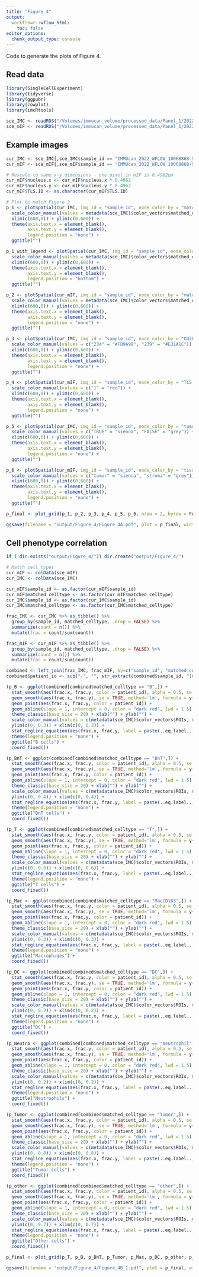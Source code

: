 ```yaml
---
title: "Figure 4"
output:
  workflowr::wflow_html:
    toc: false
editor_options:
  chunk_output_type: console
---
```


Code to generate the plots of Figure 4.

## Read data

```r
library(SingleCellExperiment)
library(tidyverse)
library(ggpubr)
library(cowplot)
library(imcRtools)

sce_IMC <- readRDS("/Volumes/immucan_volume/processed_data/Panel_1/2022_WORKFLOW/IMC/Rout/sce.rds")
sce_mIF <- readRDS("/Volumes/immucan_volume/processed_data/Panel_1/2022_WORKFLOW/mIF/Rout/sce_ROIs.rds")
```

## Example images

```r
cur_IMC <- sce_IMC[,sce_IMC$sample_id == "IMMUcan_2022_WFLOW_10068868-SPECT-VAR-TIS-01-IMC-01_008"]
cur_mIF <- sce_mIF[,sce_mIF$sample_id == "IMMUcan_2022_WFLOW_10068868-SPECT-VAR-TIS-01-IMC-01_008"]

# Rescale to same x-y dimensions - one pixel in mIF is 0.4962µm
cur_mIF$nucleus.x <- cur_mIF$nucleus.x * 0.4962
cur_mIF$nucleus.y <- cur_mIF$nucleus.y * 0.4962
cur_mIF$TLS.ID <- as.character(cur_mIF$TLS.ID)

# Plot to match Figure 3
p_1 <- plotSpatial(cur_IMC, img_id = "sample_id", node_color_by = "matched_celltype") + 
  scale_color_manual(values = metadata(sce_IMC)$color_vectors$matched_celltype) + 
  xlim(c(600,0)) + ylim(c(0,600)) +
  theme(axis.text.x = element_blank(),
        axis.text.y = element_blank(),
        legend.position = "none") +
  ggtitle("")

p_1_with_legend <- plotSpatial(cur_IMC, img_id = "sample_id", node_color_by = "matched_celltype") + 
  scale_color_manual(values = metadata(sce_IMC)$color_vectors$matched_celltype) + 
  xlim(c(600,0)) + ylim(c(0,600)) +
  theme(axis.text.x = element_blank(),
        axis.text.y = element_blank(),
        legend.position = "bottom") +
  ggtitle("")

p_2 <- plotSpatial(cur_mIF, img_id = "sample_id", node_color_by = "matched_celltype", coords = c("nucleus.x", "nucleus.y")) + 
  scale_color_manual(values = metadata(sce_IMC)$color_vectors$matched_celltype) + 
  xlim(c(600,0)) + ylim(c(0,600)) +
  theme(axis.text.x = element_blank(),
        axis.text.y = element_blank(),
        legend.position = "none") +
  ggtitle("")

p_3 <- plotSpatial(cur_IMC, img_id = "sample_id", node_color_by = "CD20_patches") + 
  scale_color_manual(values = c("234" = "#FB9A99", "239" = "#E31A1C")) +
  xlim(c(600,0)) + ylim(c(0,600)) +
  theme(axis.text.x = element_blank(),
        axis.text.y = element_blank(),
        legend.position = "none") +
  ggtitle("")

p_4 <- plotSpatial(cur_mIF, img_id = "sample_id", node_color_by = "TLS.ID", coords = c("nucleus.x", "nucleus.y")) + 
  scale_color_manual(values = c("1" = "red")) +
  xlim(c(600,0)) + ylim(c(0,600)) +
  theme(axis.text.x = element_blank(),
        axis.text.y = element_blank(),
        legend.position = "none") +
  ggtitle("")

p_5 <- plotSpatial(cur_IMC, img_id = "sample_id", node_color_by = "tumor_patches") + 
  scale_color_manual(values = c("TRUE" = "sienna", "FALSE" = "grey")) + 
  xlim(c(600,0)) + ylim(c(0,600)) +
  theme(axis.text.x = element_blank(),
        axis.text.y = element_blank(),
        legend.position = "none") +
  ggtitle("")

p_6 <- plotSpatial(cur_mIF, img_id = "sample_id", node_color_by = "tissue.type", coords = c("nucleus.x", "nucleus.y")) + 
  scale_color_manual(values = c("tumor" = "sienna", "stroma" = "grey")) + 
  xlim(c(600,0)) + ylim(c(0,600)) +
  theme(axis.text.x = element_blank(),
        axis.text.y = element_blank(),
        legend.position = "none") +
  ggtitle("")

p_final <- plot_grid(p_1, p_2, p_3, p_4, p_5, p_6, nrow = 2, byrow = FALSE) 

ggsave(filename = "output/Figure_4/Figure_4A.pdf", plot = p_final, width = 15, height = 10)
```

## Cell phenotype correlation

```r
if (!dir.exists("output/Figure_4/")) dir.create("output/Figure_4/")

# Match cell types
cur_mIF <- colData(sce_mIF)
cur_IMC <- colData(sce_IMC)

cur_mIF$sample_id <- as.factor(cur_mIF$sample_id)
cur_mIF$matched_celltype <- as.factor(cur_mIF$matched_celltype)
cur_IMC$sample_id <- as.factor(cur_IMC$sample_id)
cur_IMC$matched_celltype <- as.factor(cur_IMC$matched_celltype)

frac_IMC <- cur_IMC %>% as_tibble() %>%
  group_by(sample_id, matched_celltype, .drop = FALSE) %>%
  summarize(count = n()) %>%
  mutate(frac = count/sum(count))

frac_mIF <- cur_mIF %>% as_tibble() %>%
  group_by(sample_id, matched_celltype, .drop = FALSE) %>%
  summarize(count = n()) %>%
  mutate(frac = count/sum(count))

combined <- left_join(frac_IMC, frac_mIF, by=c("sample_id", "matched_celltype"))
combined$patient_id <- sub("-", "", str_extract(combined$sample_id, "[0-9]{8}-"))

(p_B <- ggplot(combined[combined$matched_celltype == "B",]) +
  stat_smooth(aes(frac.x, frac.y, color = patient_id), alpha = 0.5, se = FALSE, method='lm', formula = y~x, fullrange=FALSE, geom = "line") + 
  geom_smooth(aes(frac.x, frac.y), se = TRUE, method='lm', formula = y~x, fullrange=TRUE) + 
  geom_point(aes(frac.x, frac.y, color = patient_id)) + 
  geom_abline(slope = 1, intercept = 0, color = "dark red", lwd = 1.5) +
  theme_classic(base_size = 20) + xlab("") + ylab("") + 
  scale_color_manual(values = c(metadata(sce_IMC)$color_vectors$ROIs, metadata(sce_IMC)$color_vectors$patient_id)) +
  ylim(c(0, 0.3)) + xlim(c(0, 0.3)) +
  stat_regline_equation(aes(frac.x, frac.y, label = paste(..eq.label.., ..rr.label.., sep = "~~~~")), size = 5) +
  theme(legend.position = "none") +
  ggtitle("B cells") +
  coord_fixed())

(p_BnT <- ggplot(combined[combined$matched_celltype == "BnT",]) +
  stat_smooth(aes(frac.x, frac.y, color = patient_id), alpha = 0.5, se = FALSE, method='lm', formula = y~x, fullrange=FALSE, geom = "line") + 
  geom_smooth(aes(frac.x, frac.y), se = TRUE, method='lm', formula = y~x, fullrange=TRUE) + 
  geom_point(aes(frac.x, frac.y, color = patient_id)) + 
  geom_abline(slope = 1, intercept = 0, color = "dark red", lwd = 1.5) +
  theme_classic(base_size = 20) + xlab("") + ylab("") + 
  scale_color_manual(values = c(metadata(sce_IMC)$color_vectors$ROIs, metadata(sce_IMC)$color_vectors$patient_id)) +
  ylim(c(0, 0.4)) + xlim(c(0, 0.4)) +
  stat_regline_equation(aes(frac.x, frac.y, label = paste(..eq.label.., ..rr.label.., sep = "~~~~")), size = 5) +
  theme(legend.position = "none") +
  ggtitle("BnT cells") +
  coord_fixed())

(p_T <- ggplot(combined[combined$matched_celltype == "T",]) +
  stat_smooth(aes(frac.x, frac.y, color = patient_id), alpha = 0.5, se = FALSE, method='lm', formula = y~x, fullrange=FALSE, geom = "line") + 
  geom_smooth(aes(frac.x, frac.y), se = TRUE, method='lm', formula = y~x, fullrange=TRUE) + 
  geom_point(aes(frac.x, frac.y, color = patient_id)) + 
  geom_abline(slope = 1, intercept = 0, color = "dark red", lwd = 1.5) +
  theme_classic(base_size = 20) + xlab("") + ylab("") + 
  scale_color_manual(values = c(metadata(sce_IMC)$color_vectors$ROIs, metadata(sce_IMC)$color_vectors$patient_id)) +
  ylim(c(0, 0.6)) + xlim(c(0, 0.6)) +
  stat_regline_equation(aes(frac.x, frac.y, label = paste(..eq.label.., ..rr.label.., sep = "~~~~")), size = 5) +
  theme(legend.position = "none") +
  ggtitle("T cells") +
  coord_fixed())

(p_Mac <- ggplot(combined[combined$matched_celltype == "MacCD163",]) +
  stat_smooth(aes(frac.x, frac.y, color = patient_id), alpha = 0.5, se = FALSE, method='lm', formula = y~x, fullrange=FALSE, geom = "line") + 
  geom_smooth(aes(frac.x, frac.y), se = TRUE, method='lm', formula = y~x, fullrange=TRUE) + 
  geom_point(aes(frac.x, frac.y, color = patient_id)) + 
  geom_abline(slope = 1, intercept = 0, color = "dark red", lwd = 1.5) +
  theme_classic(base_size = 20) + xlab("") + ylab("") + 
  scale_color_manual(values = c(metadata(sce_IMC)$color_vectors$ROIs, metadata(sce_IMC)$color_vectors$patient_id)) +
  ylim(c(0, 0.3)) + xlim(c(0, 0.3)) +
  stat_regline_equation(aes(frac.x, frac.y, label = paste(..eq.label.., ..rr.label.., sep = "~~~~")), size = 5) +
  theme(legend.position = "none") +
  ggtitle("Macrophages") +
  coord_fixed())

(p_DC <- ggplot(combined[combined$matched_celltype == "DC",]) +
  stat_smooth(aes(frac.x, frac.y, color = patient_id), alpha = 0.5, se = FALSE, method='lm', formula = y~x, fullrange=FALSE, geom = "line") + 
  geom_smooth(aes(frac.x, frac.y), se = TRUE, method='lm', formula = y~x, fullrange=TRUE) + 
  geom_point(aes(frac.x, frac.y, color = patient_id)) + 
  geom_abline(slope = 1, intercept = 0, color = "dark red", lwd = 1.5) +
  theme_classic(base_size = 20) + xlab("") + ylab("") + 
  scale_color_manual(values = c(metadata(sce_IMC)$color_vectors$ROIs, metadata(sce_IMC)$color_vectors$patient_id)) +
  ylim(c(0, 0.2)) + xlim(c(0, 0.2)) +
  stat_regline_equation(aes(frac.x, frac.y, label = paste(..eq.label.., ..rr.label.., sep = "~~~~")), size = 5) +
  theme(legend.position = "none") +
  ggtitle("DC") +
  coord_fixed())

(p_Neutro <- ggplot(combined[combined$matched_celltype == "Neutrophil",]) +
  stat_smooth(aes(frac.x, frac.y, color = patient_id), alpha = 0.5, se = FALSE, method='lm', formula = y~x, fullrange=FALSE, geom = "line") + 
  geom_smooth(aes(frac.x, frac.y), se = TRUE, method='lm', formula = y~x, fullrange=TRUE) + 
  geom_point(aes(frac.x, frac.y, color = patient_id)) + 
  geom_abline(slope = 1, intercept = 0, color = "dark red", lwd = 1.5) +
  theme_classic(base_size = 20) + xlab("") + ylab("") + 
  scale_color_manual(values = c(metadata(sce_IMC)$color_vectors$ROIs, metadata(sce_IMC)$color_vectors$patient_id)) +
  ylim(c(0, 0.2)) + xlim(c(0, 0.2)) +
  stat_regline_equation(aes(frac.x, frac.y, label = paste(..eq.label.., ..rr.label.., sep = "~~~~")), size = 5) +
  theme(legend.position = "none") +
  ggtitle("Neutrophils") +
  coord_fixed())

(p_Tumor <- ggplot(combined[combined$matched_celltype == "Tumor",]) +
  stat_smooth(aes(frac.x, frac.y, color = patient_id), alpha = 0.5, se = FALSE, method='lm', formula = y~x, fullrange=FALSE, geom = "line") + 
  geom_smooth(aes(frac.x, frac.y), se = TRUE, method='lm', formula = y~x, fullrange=TRUE) + 
  geom_point(aes(frac.x, frac.y, color = patient_id)) + 
  geom_abline(slope = 1, intercept = 0, color = "dark red", lwd = 1.5) +
  theme_classic(base_size = 20) + xlab("") + ylab("") + 
  scale_color_manual(values = c(metadata(sce_IMC)$color_vectors$ROIs, metadata(sce_IMC)$color_vectors$patient_id)) +
  ylim(c(0, 0.8)) + xlim(c(0, 0.8)) +
  stat_regline_equation(aes(frac.x, frac.y, label = paste(..eq.label.., ..rr.label.., sep = "~~~~")), size = 5) +
  theme(legend.position = "none") +
  ggtitle("Tumor cells") +
  coord_fixed())

(p_other <- ggplot(combined[combined$matched_celltype == "other",]) +
  stat_smooth(aes(frac.x, frac.y, color = patient_id), alpha = 0.5, se = FALSE, method='lm', formula = y~x, fullrange=FALSE, geom = "line") + 
  geom_smooth(aes(frac.x, frac.y), se = TRUE, method='lm', formula = y~x, fullrange=TRUE) + 
  geom_point(aes(frac.x, frac.y, color = patient_id)) + 
  geom_abline(slope = 1, intercept = 0, color = "dark red", lwd = 1.5) +
  theme_classic(base_size = 20) + xlab("") + ylab("") + 
  scale_color_manual(values = c(metadata(sce_IMC)$color_vectors$ROIs, metadata(sce_IMC)$color_vectors$patient_id)) +
  ylim(c(0, 0.7)) + xlim(c(0, 0.7)) +
  stat_regline_equation(aes(frac.x, frac.y, label = paste(..eq.label.., ..rr.label.., sep = "~~~~")), size = 5) +
  theme(legend.position = "none") +
  ggtitle("Other cells") +
  coord_fixed())

p_final <- plot_grid(p_T, p_B, p_BnT, p_Tumor, p_Mac, p_DC, p_other, p_Neutro, nrow = 1) 

ggsave(filename = "output/Figure_4/Figure_4B_1.pdf", plot = p_final, width = 40)
```

